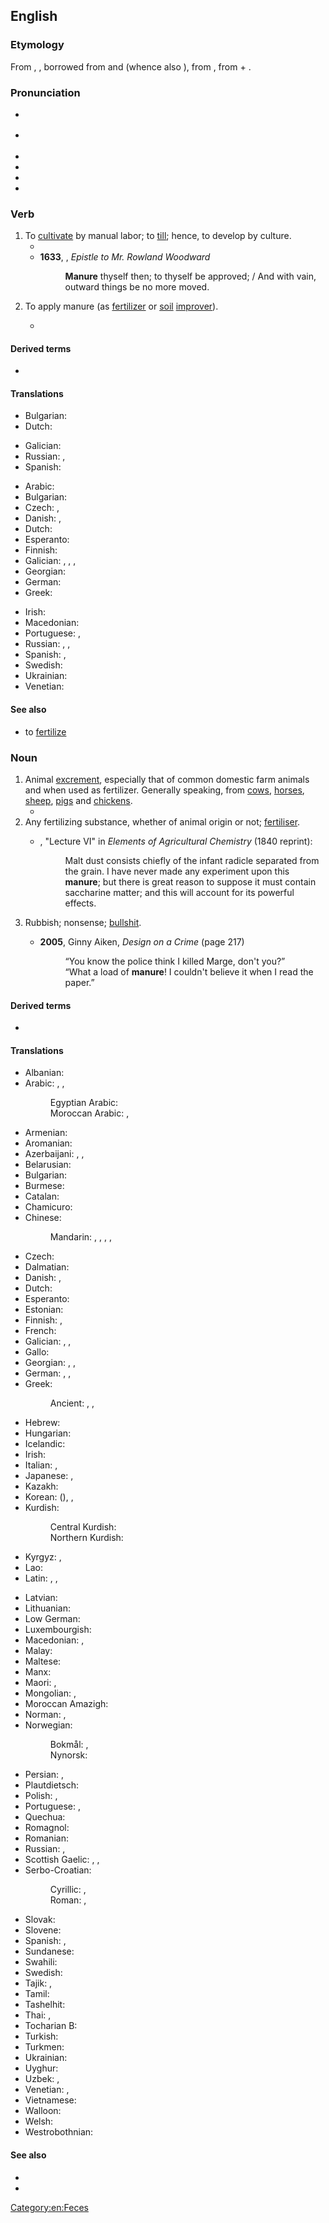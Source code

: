 ==English==

===Etymology===
From {{inh|en|enm|maynouren}}, {{m|enm|manuren|t=to supervise, toil}}, borrowed from {{der|en|xno|meinourer}} and {{der|en|fro|manovrer}} (whence also {{cog|en|maneuver}}), from {{der|en|VL.||*manuoperare|t=work by hand}}, from {{der|en|la|manus|manū|t=by hand}} + {{m|la|operārī|t=to work}}.

===Pronunciation===
* {{a|RP}} {{IPA|en|/məˈnjʊə/|/məˈnjɔː/}}
* {{a|GenAm}} {{IPA|en|/məˈn(j)ʊɹ/}}
* {{audio|en|En-us-manure.ogg|Audio (US)}}
* {{hyphenation|en|ma|nure}}
* {{hyphenation|en|ma|nu|re}}
* {{rhymes|en|ʊə(ɹ)}}

===Verb===
{{en-verb}}

# To [[cultivate]] by manual labor; to [[till]]; hence, to develop by culture.
#* {{RQ:Surrey Aenaeis|book=2|page=46|passage=A woman that wandring in our coaſtes hath bought / A plot for price: where ſhe a citie ſet: / To whom we gaue the ſtrond for to '''manure'''.}}
#* '''1633''', {{w|John Donne}}, ''Epistle to Mr. Rowland Woodward''
#*: '''Manure''' thyself then; to thyself be approved; / And with vain, outward things be no more moved.
# To apply manure (as [[fertilizer]] or [[soil]] [[improver]]).
#: {{ux|en|The farmer '''manured''' his [[fallow field]].}}
#* {{RQ:Shakespeare Richard 2 Q1|act=IV|scene=i|page=66|passage=My Lord of Hereford here whom you call King, / Is a foule traitour to proud Herefords King, / And if you crowne him let me propheſie, / The bloud of Engliſh ſhall '''manure''' the ground, / And future ages groane for this foule act, [...]}}

====Derived terms====
* {{l|en|manurable}}

====Translations====
{{trans-top|to cultivate by manual labor}}
* Bulgarian: {{t+|bg|култивирам}}
* Dutch: {{t+|nl|cultiveren}}
{{trans-mid}}
* Galician: {{t+|gl|cultivar}}
* Russian: {{t+|ru|возделывать|impf}}, {{t+|ru|культивировать|impf}}
* Spanish: {{t+|es|cultivar}}
{{trans-bottom}}

{{trans-top|to apply manure}}
* Arabic: {{t|ar|سَمَّدَ}}
* Bulgarian: {{t+|bg|торя}}
* Czech: {{t|cs|hnojit|impf}}, {{t|cs|pohnojit|pf}}
* Danish: {{t+|da|gøde}}, {{t|da|gødske}}
* Dutch: {{t+|nl|bemesten}}
* Esperanto: {{t|eo|sterki}}
* Finnish: {{t|fi|[[levittää]] [[lanta|lantaa]]}}
* Galician: {{t+|gl|estercar}}, {{t|gl|cuitar}}, {{t+|gl|estrumar}}, {{t|gl|estercoar}}
* Georgian: {{t|ka|განოყიერება}}
* German: {{t+|de|düngen}}
* Greek: {{t+|el|λιπαίνω}}
{{trans-mid}}
* Irish: {{t|ga|leasaigh}}
* Macedonian: {{t|mk|ѓу́бри}}
* Portuguese: {{t+|pt|estercar}}, {{t+|pt|estrumar}}
* Russian: {{t+|ru|удобря́ть|impf}}, {{t+|ru|удо́брить|pf}}, {{t+|ru|унавоживать|impf}}
* Spanish: {{t+|es|estercolar}}, {{t+|es|abonar}}
* Swedish: {{t+|sv|gödsla}}
* Ukrainian: {{t|uk|угноювати|impf}}
* Venetian: {{t+|vec|coltar}}
{{trans-bottom}}

====See also====
* to [[fertilize]]

===Noun===
{{en-noun|~}}

# Animal [[excrement]], especially that of common domestic farm animals and when used as fertilizer. Generally speaking, from [[cow]]s, [[horse]]s, [[sheep]], [[pig]]s and [[chicken]]s.
#* {{quote-journal|en|author=Mary Keen|title=You can still teach an old gardener new tricks: Even the hardiest of us gardeners occasionally learn useful new techniques &#91;print version: Gardening is always ready to teach even the hardiest of us a few new tricks, 19 April 2014&#93;| url=http://www.telegraph.co.uk/gardening/10770637/You-can-still-teach-an-old-gardener-new-tricks.html| newspaper={{w|The Daily Telegraph}} (Gardening)| date=21 April 2014| page=G7| passage=[T]he very wet winter will have washed much of the goodness out of the soil. Homemade compost and the load of '''manure''' we get from a friendly farmer may not be enough to compensate for what has leached from the ground.}}
# Any fertilizing substance, whether of animal origin or not; [[fertiliser]].
#* {{ante|1813}} {{w|Sir Humphry Davy}}, "Lecture VI" in ''Elements of Agricultural Chemistry'' (1840 reprint):
#*: Malt dust consists chiefly of the infant radicle separated from the grain. I have never made any experiment upon this '''manure'''; but there is great reason to suppose it must contain saccharine matter; and this will account for its powerful effects.
# {{lb|en|euphemism}} Rubbish; nonsense; [[bullshit]].
#* '''2005''', Ginny Aiken, ''Design on a Crime'' (page 217)
#*: “You know the police think I killed Marge, don't you?”<br>“What a load of '''manure'''! I couldn't believe it when I read the paper.”

====Derived terms====
* {{l|en|humanure}}

====Translations====
{{trans-top|excrement}}
* Albanian: {{t+|sq|bajgë|f}}
* Arabic: {{t|ar|رَوْث|m}}, {{t|ar|سَمَاد}}, {{t|ar|بِرَاز|m}}
*: Egyptian Arabic: {{t|arz|زبل|m|tr=zibl}}
*: Moroccan Arabic: {{t|ary|غبار|m|tr=ḡəbar}}, {{t|ary|مازير|m|tr=mæzir}} {{qualifier|Doukkala area}}
* Armenian: {{t+|hy|գոմաղբ}}
* Aromanian: {{t|rup|baligã}}
* Azerbaijani: {{t+|az|peyin}}, {{t+|az|gübrə}}, {{t|az|qığ}} {{qualifier|from camels, sheep and goats}}
* Belarusian: {{t|be|гной|m}}
* Bulgarian: {{t|bg|естествен тор|m}}
* Burmese: {{t+|my|မြေဩဇာ}}
* Catalan: {{t+|ca|fem|m}}
* Chamicuro: {{t|ccc|tuki}}
* Chinese:
*: Mandarin: {{t+|cmn|肥料|tr=féiliào}}, {{t+|cmn|糞肥}}, {{t+|cmn|粪肥|tr=fènféi}}, {{t+|cmn|糞}}, {{t+|cmn|粪|tr=fèn}}
* Czech: {{t+|cs|hnůj|m}}
* Dalmatian: {{t|dlm|lotum|m}}
* Danish: {{t|da|møg|c}}, {{t+|da|gødning|c}}
* Dutch: {{t+|nl|mest|m}}
* Esperanto: {{t|eo|sterko}}
* Estonian: {{t|et|sõnnik}}
* Finnish: {{t+|fi|lanta}}, {{t+|fi|sonta}}
* French: {{t+|fr|fumier|m}}
* Galician: {{t+|gl|estrume|m}}, {{t+|gl|esterco|m}}, {{t|gl|cuito|m}}
* Gallo: {{t|roa-gal|fien|m}}
* Georgian: {{t|ka|ნეხვი}}, {{t|ka|ნაკელი}}, {{t|ka|ფუნე}}
* German: {{t+|de|Mist|m}}, {{t+|de|Dung|m}}, {{t+|de|Odel|m}}
* Greek: {{t+|el|κοπριά|f}}
*: Ancient: {{t|grc|κοπριά|f}}, {{t|grc|κόπρος|m}}, {{t|grc|σπέλεθος|m}}
* Hebrew: {{t+|he|זֶבֶל|m|tr=zével}}
* Hungarian: {{t+|hu|trágya}}
* Icelandic: {{t|is|mykja|f}}
* Irish: {{t|ga|aoileach|m}}
* Italian: {{t+|it|letame|m}}, {{t+|it|stallatico|m}}
* Japanese: {{t+|ja|肥|tr=こえ, koe}}, {{t+|ja|肥料|tr=ひりょう, hiryō}}
* Kazakh: {{t|kk|көң}}
* Korean: {{t+|ko|비료}} ({{t+|ko|肥料}}), {{t+|ko|똥}}, {{t+|ko|똥거름}}
* Kurdish:
*: Central Kurdish: {{t|ckb|پەیین}}
*: Northern Kurdish: {{t+|kmr|peyîn}}
* Kyrgyz: {{t|ky|көң}}, {{t|ky|кык}}
* Lao: {{t|lo|ໂຄທາ}}
* Latin: {{t|la|stercus|n}}, {{t+|la|fimum|n}}, {{t+|la|fimus|m}}
{{trans-mid}}
* Latvian: {{t|lv|mēsli|m-p}}
* Lithuanian: {{t|lt|mėšlas|m-p}}
* Low German: {{t|nds|Mischt|m}}
* Luxembourgish: {{t|lb|Mëscht|f}}
* Macedonian: {{t|mk|ле́пешка|f}}, {{t|mk|ѓу́бриво|n}}
* Malay: {{t|ms|baja}}
* Maltese: {{t+|mt|demel|m}}
* Manx: {{t|gv|eoylley}}
* Maori: {{t|mi|wairākau}}, {{t|mi|maniua}}
* Mongolian: {{t+|mn|аргал}}, {{t-check|mn|সার|tr=sar}}
* Moroccan Amazigh: {{t|zgh|ⴰⵎⴰⵣⵉⵔ|m}}
* Norman: {{t|nrf|conré|m}} {{qualifier|Jersey}}, {{t|nrf|feunmyi|m}} {{qualifier|Jersey}}
* Norwegian:
*: Bokmål: {{t+|nb|møkk|m|f}}, {{t|nb|gjødsel}}
*: Nynorsk: {{t|nn|møkk|f}}
* Persian: {{t+|fa|کود|tr=kud}}, {{t+|fa|سرگین|tr=sergin}}
* Plautdietsch: {{t|pdt|Mest|n}}
* Polish: {{t+|pl|nawóz|m}}, {{t+|pl|gnój|m}}
* Portuguese: {{t+|pt|estrume|m}}, {{t+|pt|esterco|m}}
* Quechua: {{t|qu|wanu}}
* Romagnol: {{t|rgn|aldàn|m}}
* Romanian: {{t+|ro|baligă|f}}
* Russian: {{t+|ru|наво́з|m}}, {{t+|ru|удобре́ние|n}} {{qualifier|fertilizer}}
* Scottish Gaelic: {{t|gd|buachar|m}}, {{t|gd|leasachadh|m}}, {{t|gd|todhar|m}}
* Serbo-Croatian:
*: Cyrillic: {{t|sh|бале́га|f}}, {{t|sh|гно̑ј|m}}
*: Roman: {{t+|sh|baléga|f}}, {{t+|sh|gnȏj|m}}
* Slovak: {{t+|sk|hnoj|m}}
* Slovene: {{t+|sl|gnoj|m}}
* Spanish: {{t+|es|estiércol|m}}, {{t+|es|abono|m}}
* Sundanese: {{t|su|manur}}
* Swahili: {{t+|sw|mbolea}}
* Swedish: {{t+|sv|gödsel}}
* Tajik: {{t|tg|пору}}, {{t|tg|саргин}}
* Tamil: {{t|ta|[[இயற்கை]] [[உரம்]]}}
* Tashelhit: {{t|shi|ⴰⵎⴰⵣⵉⵔ|m}}
* Thai: {{t+|th|ปุ๋ย|tr=bpŭi}}, {{t+|th|ปุ๋ยคอก|tr=bpŭi kôk}}
* Tocharian B: {{t|txb|weṃts}}
* Turkish: {{t+|tr|gübre}}
* Turkmen: {{t|tk|dökün}}
* Ukrainian: {{t|uk|гній|m}}
* Uyghur: {{t|ug|چىلە}}
* Uzbek: {{t+|uz|oʻgʻit}}, {{t+|uz|goʻng}}
* Venetian: {{t+|vec|leame|m}}, {{t+|vec|grasa|f}}
* Vietnamese: {{t|vi|bón phân}}
* Walloon: {{t+|wa|ansene|f}}
* Welsh: {{t+|cy|tail|m}}
* Westrobothnian: {{t|gmq-bot|göning|f}}
{{trans-bottom}}

====See also====
* {{l|en|fertilizer}}
* {{l|en|muck}}

[[Category:en:Feces]]